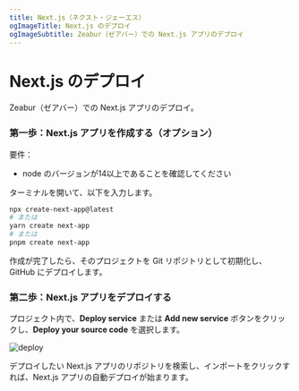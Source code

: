 ```yaml
---
title: Next.js（ネクスト・ジェーエス）
ogImageTitle: Next.js のデプロイ
ogImageSubtitle: Zeabur（ゼアバー）での Next.js アプリのデプロイ
---
```


# Next.js のデプロイ

Zeabur（ゼアバー）での Next.js アプリのデプロイ。

### 第一歩：Next.js アプリを作成する（オプション）

要件：
- node のバージョンが14以上であることを確認してください

ターミナルを開いて、以下を入力します。
```bash
npx create-next-app@latest
# または
yarn create next-app
# または
pnpm create next-app
```

作成が完了したら、そのプロジェクトを Git リポジトリとして初期化し、GitHub にデプロイします。

### 第二歩：Next.js アプリをデプロイする

プロジェクト内で、**Deploy service** または **Add new service** ボタンをクリックし、**Deploy your source code** を選択します。

![deploy](/deploy/common/select-service.en-US.png)

デプロイしたい Next.js アプリのリポジトリを検索し、インポートをクリックすれば、Next.js アプリの自動デプロイが始まります。